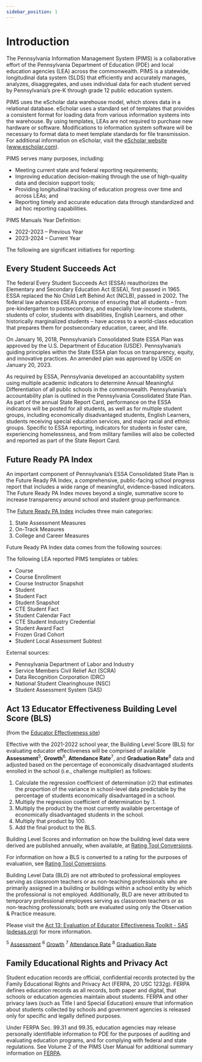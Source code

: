 ```yaml
---
sidebar_position: 1
---
```


# Introduction

The Pennsylvania Information Management System (PIMS) is a collaborative effort of the Pennsylvania Department of Education (PDE) and local education agencies (LEA) across the commonwealth. PIMS is a statewide, longitudinal data system (SLDS) that efficiently and accurately manages, analyzes, disaggregates, and uses individual data for each student served by Pennsylvania’s pre-K through grade 12 public education system.

PIMS uses the eScholar data warehouse model, which stores data in a relational database. eScholar uses a standard set of templates that provides a consistent format for loading data from various information systems into the warehouse. By using templates, LEAs are not required to purchase new hardware or software. Modifications to information system software will be necessary to format data to meet template standards for file transmission. For additional information on eScholar, visit the [eScholar website](http://www.escholar.com/) (www.escholar.com).

PIMS serves many purposes, including:

-   Meeting current state and federal reporting requirements;
-   Improving education decision-making through the use of high-quality data and decision support tools;
-   Providing longitudinal tracking of education progress over time and across LEAs; and
-   Reporting timely and accurate education data through standardized and ad hoc reporting capabilities.

PIMS Manuals Year Definition:

-   2022-2023 – Previous Year
-   2023-2024 – Current Year

The following are significant initiatives for reporting:

## Every Student Succeeds Act

The federal Every Student Succeeds Act (ESSA) reauthorizes the Elementary and Secondary Education Act (ESEA), first passed in 1965. ESSA replaced the No Child Left Behind Act (NCLB), passed in 2002. The federal law advances ESEA’s promise of ensuring that all students – from pre-kindergarten to postsecondary, and especially low-income students, students of color, students with disabilities, English Learners, and other historically marginalized students – have access to a world-class education that prepares them for postsecondary education, career, and life.

On January 16, 2018, Pennsylvania’s Consolidated State ESSA Plan was approved by the U.S. Department of Education (USDE). Pennsylvania’s guiding principles within the State ESSA plan focus on transparency, equity, and innovative practices. An amended plan was approved by USDE on January 20, 2023.

As required by ESSA, Pennsylvania developed an accountability system using multiple academic indicators to determine Annual Meaningful Differentiation of all public schools in the commonwealth. Pennsylvania’s accountability plan is outlined in the Pennsylvania Consolidated State Plan. As part of the annual State Report Card, performance on the ESSA indicators will be posted for all students, as well as for multiple student groups, including economically disadvantaged students, English Learners, students receiving special education services, and major racial and ethnic groups. Specific to ESSA reporting, indicators for students in foster care, experiencing homelessness, and from military families will also be collected and reported as part of the State Report Card.

## Future Ready PA Index

An important component of Pennsylvania’s ESSA Consolidated State Plan is the Future Ready PA Index, a comprehensive, public-facing school progress report that includes a wide range of meaningful, evidence-based indicators. The Future Ready PA Index moves beyond a single, summative score to increase transparency around school and student group performance.

The [Future Ready PA Index](http://www.education.pa.gov/Pages/Future-Ready-PA.aspx) includes three main categories:

1.  State Assessment Measures
2.  On-Track Measures
3.  College and Career Measures

Future Ready PA Index data comes from the following sources:

The following LEA reported PIMS templates or tables:

-   Course
-   Course Enrollment
-   Course Instructor Snapshot
-   Student
-   Student Fact
-   Student Snapshot
-   CTE Student Fact
-   Student Calendar Fact
-   CTE Student Industry Credential
-   Student Award Fact
-   Frozen Grad Cohort
-   Student Local Assessment Subtest

External sources:

-   Pennsylvania Department of Labor and Industry
-   Service Members Civil Relief Act (SCRA)
-   Data Recognition Corporation (DRC)
-   National Student Clearinghouse (NSC)
-   Student Assessment System (SAS)

## Act 13 Educator Effectiveness Building Level Score (BLS) 
(from the [Educator Effectiveness site](https://pdesas.org/Frameworks/DCEToolKit/Act13EvaluationOfEducatorEffectivenessToolkit))

Effective with the 2021-2022 school year, the Building Level Score (BLS) for evaluating educator effectiveness will be comprised of available **Assessment**<sup>5</sup>, **Growth**<sup>6</sup>, **Attendance Rate**<sup>7</sup>, and **Graduation Rate**<sup>8</sup> data and adjusted based on the percentage of economically disadvantaged students enrolled in the school (i.e., challenge multiplier) as follows:

1. Calculate the regression coefficient of determination (r2) that estimates the proportion of the variance in school-level data predictable by the percentage of students economically disadvantaged in a school.
2. Multiply the regression coefficient of determination by .1.
3. Multiply the product by the most currently available percentage of economically disadvantaged students in the school.
4. Multiply that product by 100.
5. Add the final product to the BLS.

Building Level Scores and information on how the building level data were derived are published annually, when available, at [Rating Tool Conversions](https://bit.ly/PAedEffective).

For information on how a BLS is converted to a rating for the purposes of evaluation, see [Rating Tool Conversions](https://pdesas.org/Frameworks/DCEToolKit/Act13EvaluationOfEducatorEffectivenessToolkit).

Building Level Data (BLD) are not attributed to professional employees serving as classroom teachers or as non-teaching professionals who are primarily assigned in a building or buildings within a school entity by which the professional is not employed. Additionally, BLD are never attributed to temporary professional employees serving as classroom teachers or as non-teaching professionals; both are evaluated using only the Observation & Practice measure.

Please visit the [Act 13: Evaluation of Educator Effectiveness Toolkit - SAS (pdesas.org)](https://pdesas.org/Frameworks/DCEToolKit/Act13EvaluationOfEducatorEffectivenessToolkit) for more information.

<sup>5</sup> [Assessment](https://pdesas.org/Frameworks/DCEToolKit/Act13EvaluationOfEducatorEffectivenessToolkit#sup5)
<sup>6</sup> [Growth](https://pdesas.org/Frameworks/DCEToolKit/Act13EvaluationOfEducatorEffectivenessToolkit#sup6)
<sup>7</sup> [Attendance Rate](https://pdesas.org/Frameworks/DCEToolKit/Act13EvaluationOfEducatorEffectivenessToolkit#sup7)
<sup>8</sup> [Graduation Rate](https://pdesas.org/Frameworks/DCEToolKit/Act13EvaluationOfEducatorEffectivenessToolkit#sup8)

## Family Educational Rights and Privacy Act

Student education records are official, confidential records protected by the Family Educational Rights and Privacy Act (FERPA, 20 USC 1232g). FERPA defines education records as all records, both paper and digital, that schools or education agencies maintain about students. FERPA and other privacy laws (such as Title I and Special Education) ensure that information about students collected by schools and government agencies is released only for specific and legally defined purposes.

Under FERPA Sec. 99.31 and 99.35, education agencies may release personally identifiable information to PDE for the purposes of auditing and evaluating education programs, and for complying with federal and state regulations. See Volume 2 of the PIMS User Manual for additional summary information on [FERPA](https://www2.ed.gov/policy/gen/guid/fpco/ferpa/index.html).